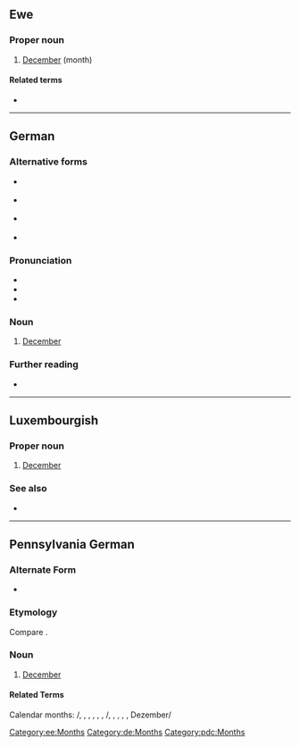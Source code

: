 {{also|dezember|dezëmber}}
==Ewe==

===Proper noun===
{{head|ee|proper noun}}

# [[December]] (month)

====Related terms====
* {{l|ee|Dzome}}

[[Category:ee:Months]]

----

==German==

===Alternative forms===
* {{l|de|December}} {{qualifier|obsolete}}
* {{l|de|Dec.}} {{qualifier|abbreviation; obsolete}}
* {{l|de|Dez.}} {{qualifier|abbreviation}}
* {{l|de|Xber}} {{qualifier|abbreviation; obsolete}}

===Pronunciation===
* {{IPA|/deˈtsɛmbɐ/|lang=de}}
* {{audio|De-Dezember.ogg|audio|lang=de}}
* {{hyphenation|De-zem-ber|lang=de}}

===Noun===
{{de-noun|m|Dezembers|gen2=Dezember|Dezember}}

# [[December]]

===Further reading===
* {{R:Duden}}

[[Category:de:Months]]

----

==Luxembourgish==

===Proper noun===
{{head|lb|proper noun|g=m}}

# [[December]]

===See also===
* {{list:Gregorian calendar months/lb}}

----

==Pennsylvania German==

===Alternate Form===
* {{l|pdc|Grischtmunet}}

===Etymology===
Compare {{cog|de|Dezember}}.

===Noun===
{{head|pdc|noun|g=m}}

# [[December]] {{gloss|month}}

====Related Terms====
Calendar months: {{l|pdc|Yanuaar}}/{{l|pdc|Yenner}}, {{l|pdc|Febrewaar}}, {{l|pdc|Matz}}, {{l|pdc|Aprill}}, {{l|pdc|Moi}}, {{l|pdc|Yuni}}, {{l|pdc|Yuli}}/{{l|pdc|Tschulei}}, {{l|pdc|Aaguscht}}, {{l|pdc|Sepdember}}, {{l|pdc|Oktower}}, {{l|pdc|Nowember}}, Dezember/{{l|pdc|Grischtmunet}}

[[Category:pdc:Months]]